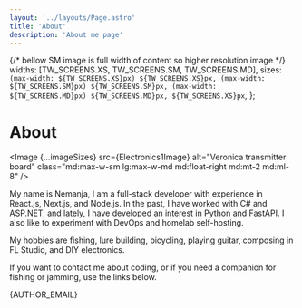 ```yaml
---
layout: '../layouts/Page.astro'
title: 'About'
description: 'About me page'
---
```







{/* bellow SM image is full width of content so higher resolution image */}
  widths: [TW_SCREENS.XS, TW_SCREENS.SM, TW_SCREENS.MD],
  sizes: `(max-width: ${TW_SCREENS.XS}px) ${TW_SCREENS.XS}px, (max-width: ${TW_SCREENS.SM}px) ${TW_SCREENS.SM}px, (max-width: ${TW_SCREENS.MD}px) ${TW_SCREENS.MD}px, ${TW_SCREENS.XS}px`,
};

# About

<Image {...imageSizes} src={Electronics1Image} alt="Veronica transmitter board" class="md:max-w-sm lg:max-w-md md:float-right md:mt-2 md:ml-8" /> 

My name is Nemanja, I am a full-stack developer with experience in React.js, Next.js, and Node.js. In the past, I have worked with C# and ASP.NET, and lately, I have developed an interest in Python and FastAPI. I also like to experiment with DevOps and homelab self-hosting.

My hobbies are fishing, lure building, bicycling, playing guitar, composing in FL Studio, and DIY electronics.

If you want to contact me about coding, or if you need a companion for fishing or jamming, use the links below.

<LinkWithLabel label="Email" href={authorEmailHref} title="Author's email" variant="link" >{AUTHOR_EMAIL}</LinkWithLabel>
<LinkWithLabel label="GitHub" href={AUTHOR_GITHUB} title="Author GitHub profile" variant="link" />
<LinkWithLabel label="LinkedIn" href={AUTHOR_LINKEDIN} title="Author LinkedIn profile" variant="link" />
<LinkWithLabel label="Twitter" href={AUTHOR_TWITTER} title="Author Twitter profile" variant="link" />
<LinkWithLabel label="YouTube" href={AUTHOR_YOUTUBE} title="Author YouTube profile" variant="link" />


